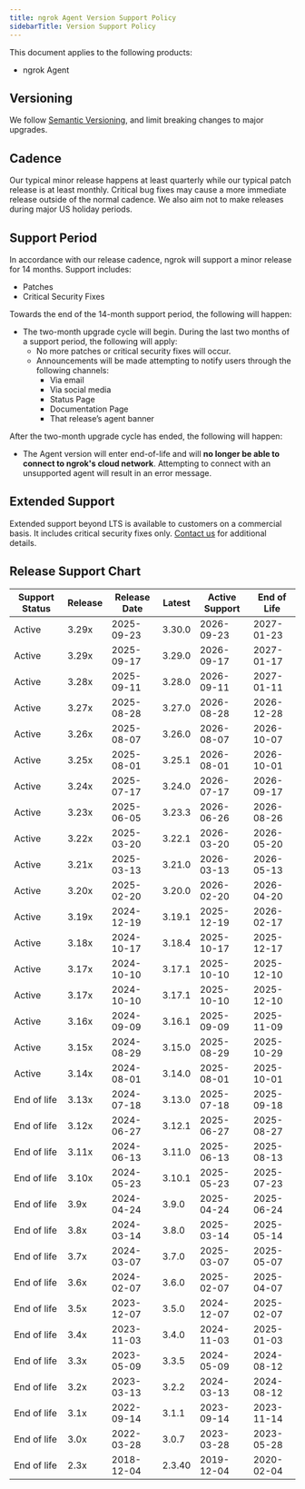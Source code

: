 ```yaml
---
title: ngrok Agent Version Support Policy
sidebarTitle: Version Support Policy
---
```




This document applies to the following products:

- ngrok Agent

## Versioning

We follow [Semantic Versioning](https://semver.org/), and limit breaking changes to major upgrades.

## Cadence

Our typical minor release happens at least quarterly while our typical patch release is at least monthly. Critical bug fixes may cause a more immediate release outside of the normal cadence. We also aim not to make releases during major US holiday periods.

## Support Period

In accordance with our release cadence, ngrok will support a minor release for 14 months. Support includes:

- Patches
- Critical Security Fixes

Towards the end of the 14-month support period, the following will happen:

- The two-month upgrade cycle will begin. During the last two months of a support period, the following will apply:
  - No more patches or critical security fixes will occur.
  - Announcements will be made attempting to notify users through the following channels:
    - Via email
    - Via social media
    - Status Page
    - Documentation Page
    - That release’s agent banner

After the two-month upgrade cycle has ended, the following will happen:

- The Agent version will enter end-of-life and will **no longer be able to connect to ngrok's cloud network**. Attempting to connect with an unsupported agent will result in an error message.

## Extended Support

Extended support beyond LTS is available to customers on a commercial basis. It includes critical security fixes only. [Contact us](mailto:support@ngrok.com?subject=Extended%20Support%20Inquiry) for additional details.

## Release Support Chart

| Support Status | Release | Release Date | Latest | Active Support | End of Life |
| -------------- | ------- | ------------ | ------ | -------------- | ----------- |
| Active         | 3.29x   | 2025-09-23   | 3.30.0 | 2026-09-23     | 2027-01-23  |
| Active         | 3.29x   | 2025-09-17   | 3.29.0 | 2026-09-17     | 2027-01-17  |
| Active         | 3.28x   | 2025-09-11   | 3.28.0 | 2026-09-11     | 2027-01-11  |
| Active         | 3.27x   | 2025-08-28   | 3.27.0 | 2026-08-28     | 2026-12-28  |
| Active         | 3.26x   | 2025-08-07   | 3.26.0 | 2026-08-07     | 2026-10-07  |
| Active         | 3.25x   | 2025-08-01   | 3.25.1 | 2026-08-01     | 2026-10-01  |
| Active         | 3.24x   | 2025-07-17   | 3.24.0 | 2026-07-17     | 2026-09-17  |
| Active         | 3.23x   | 2025-06-05   | 3.23.3 | 2026-06-26     | 2026-08-26  |
| Active         | 3.22x   | 2025-03-20   | 3.22.1 | 2026-03-20     | 2026-05-20  |
| Active         | 3.21x   | 2025-03-13   | 3.21.0 | 2026-03-13     | 2026-05-13  |
| Active         | 3.20x   | 2025-02-20   | 3.20.0 | 2026-02-20     | 2026-04-20  |
| Active         | 3.19x   | 2024-12-19   | 3.19.1 | 2025-12-19     | 2026-02-17  |
| Active         | 3.18x   | 2024-10-17   | 3.18.4 | 2025-10-17     | 2025-12-17  |
| Active         | 3.17x   | 2024-10-10   | 3.17.1 | 2025-10-10     | 2025-12-10  |
| Active         | 3.17x   | 2024-10-10   | 3.17.1 | 2025-10-10     | 2025-12-10  |
| Active         | 3.16x   | 2024-09-09   | 3.16.1 | 2025-09-09     | 2025-11-09  |
| Active         | 3.15x   | 2024-08-29   | 3.15.0 | 2025-08-29     | 2025-10-29  |
| Active         | 3.14x   | 2024-08-01   | 3.14.0 | 2025-08-01     | 2025-10-01  |
| End of life    | 3.13x   | 2024-07-18   | 3.13.0 | 2025-07-18     | 2025-09-18  |
| End of life    | 3.12x   | 2024-06-27   | 3.12.1 | 2025-06-27     | 2025-08-27  |
| End of life    | 3.11x   | 2024-06-13   | 3.11.0 | 2025-06-13     | 2025-08-13  |
| End of life    | 3.10x   | 2024-05-23   | 3.10.1 | 2025-05-23     | 2025-07-23  |
| End of life    | 3.9x    | 2024-04-24   | 3.9.0  | 2025-04-24     | 2025-06-24  |
| End of life    | 3.8x    | 2024-03-14   | 3.8.0  | 2025-03-14     | 2025-05-14  |
| End of life    | 3.7x    | 2024-03-07   | 3.7.0  | 2025-03-07     | 2025-05-07  |
| End of life    | 3.6x    | 2024-02-07   | 3.6.0  | 2025-02-07     | 2025-04-07  |
| End of life    | 3.5x    | 2023-12-07   | 3.5.0  | 2024-12-07     | 2025-02-07  |
| End of life    | 3.4x    | 2023-11-03   | 3.4.0  | 2024-11-03     | 2025-01-03  |
| End of life    | 3.3x    | 2023-05-09   | 3.3.5  | 2024-05-09     | 2024-08-12  |
| End of life    | 3.2x    | 2023-03-13   | 3.2.2  | 2024-03-13     | 2024-08-12  |
| End of life    | 3.1x    | 2022-09-14   | 3.1.1  | 2023-09-14     | 2023-11-14  |
| End of life    | 3.0x    | 2022-03-28   | 3.0.7  | 2023-03-28     | 2023-05-28  |
| End of life    | 2.3x    | 2018-12-04   | 2.3.40 | 2019-12-04     | 2020-02-04  |

